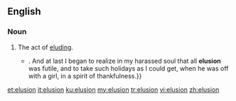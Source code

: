 ==English==
===Noun===
{{en-noun|~}}

# The act of [[elude|elud]]ing.
#*{{quote-book|year=1898|author={{w|Winston Churchill (novelist)|Winston Churchill}}
|title={{w|The Celebrity}}|chapter=4
|passage=No matter how early I came down, I would find him on the veranda, smoking cigarettes, or{{...}}. And at last I began to realize in my harassed soul that all '''elusion''' was futile, and to take such holidays as I could get, when he was off with a girl, in a spirit of thankfulness.}}

[[et:elusion]]
[[it:elusion]]
[[ku:elusion]]
[[my:elusion]]
[[tr:elusion]]
[[vi:elusion]]
[[zh:elusion]]